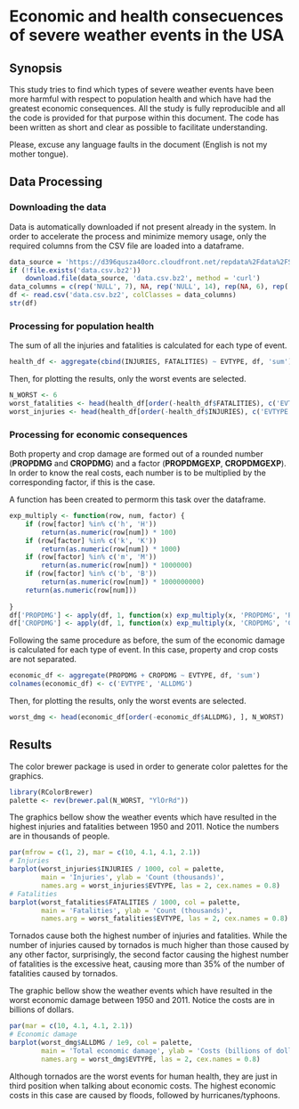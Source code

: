 # Economic and health consecuences of severe weather events in the USA

## Synopsis

This study tries to find which types of severe weather events have been more harmful with respect to population health and which have had the greatest economic consequences. All the study is fully reproducible and all the code is provided for that purpose within this document. The code has been written as short and clear as possible to facilitate understanding.

Please, excuse any language faults in the document (English is not my mother tongue).

## Data Processing

### Downloading the data

Data is automatically downloaded if not present already in the system. In order to accelerate the process and minimize memory usage, only the required columns from the CSV file are loaded into a dataframe.

```r
data_source = 'https://d396qusza40orc.cloudfront.net/repdata%2Fdata%2FStormData.csv.bz2'
if (!file.exists('data.csv.bz2'))
	download.file(data_source, 'data.csv.bz2', method = 'curl')
data_columns = c(rep('NULL', 7), NA, rep('NULL', 14), rep(NA, 6), rep('NULL', 9))
df <- read.csv('data.csv.bz2', colClasses = data_columns)
str(df)
```

### Processing for population health

The sum of all the injuries and fatalities is calculated for each type of event.

```r
health_df <- aggregate(cbind(INJURIES, FATALITIES) ~ EVTYPE, df, 'sum')
```

Then, for plotting the results, only the worst events are selected.

```r
N_WORST <- 6
worst_fatalities <- head(health_df[order(-health_df$FATALITIES), c('EVTYPE', 'FATALITIES')], N_WORST)
worst_injuries <- head(health_df[order(-health_df$INJURIES), c('EVTYPE', 'INJURIES')], N_WORST)
```

### Processing for economic consequences

Both property and crop damage are formed out of a rounded number (**PROPDMG** and **CROPDMG**) and a factor (**PROPDMGEXP**, **CROPDMGEXP**). In order to know the real costs, each number is to be multiplied by the corresponding factor, if this is the case.

A function has been created to permorm this task over the dataframe.

```r
exp_multiply <- function(row, num, factor) {
	if (row[factor] %in% c('h', 'H'))
		return(as.numeric(row[num]) * 100)
	if (row[factor] %in% c('k', 'K'))
		return(as.numeric(row[num]) * 1000)
	if (row[factor] %in% c('m', 'M'))
		return(as.numeric(row[num]) * 1000000)
	if (row[factor] %in% c('b', 'B'))
		return(as.numeric(row[num]) * 1000000000)
	return(as.numeric(row[num]))
	
}
df['PROPDMG'] <- apply(df, 1, function(x) exp_multiply(x, 'PROPDMG', 'PROPDMGEXP'))
df['CROPDMG'] <- apply(df, 1, function(x) exp_multiply(x, 'CROPDMG', 'CROPDMGEXP'))
```

Following the same procedure as before, the sum of the economic damage is calculated for each type of event. In this case, property and crop costs are not separated.

```r
economic_df <- aggregate(PROPDMG + CROPDMG ~ EVTYPE, df, 'sum')
colnames(economic_df) <- c('EVTYPE', 'ALLDMG')
```

Then, for plotting the results, only the worst events are selected.

```r
worst_dmg <- head(economic_df[order(-economic_df$ALLDMG), ], N_WORST)
```

## Results

The color brewer package is used in order to generate color palettes for the graphics.

```r
library(RColorBrewer)
palette <- rev(brewer.pal(N_WORST, "YlOrRd"))
```

The graphics bellow show the weather events which have resulted in the highest injuries and fatalities between 1950 and 2011. Notice the numbers are in thousands of people.

```r
par(mfrow = c(1, 2), mar = c(10, 4.1, 4.1, 2.1))
# Injuries
barplot(worst_injuries$INJURIES / 1000, col = palette,
        main = 'Injuries', ylab = 'Count (thousands)',
        names.arg = worst_injuries$EVTYPE, las = 2, cex.names = 0.8)
# Fatalities
barplot(worst_fatalities$FATALITIES / 1000, col = palette,
        main = 'Fatalities', ylab = 'Count (thousands)',
        names.arg = worst_fatalities$EVTYPE, las = 2, cex.names = 0.8)
```

Tornados cause both the highest number of injuries and fatalities. While the number of injuries caused by tornados is much higher than those caused by any other factor, surprisingly, the second factor causing the highest number of fatalities is the excessive heat, causing more than 35% of the number of fatalities caused by tornados.

The graphic bellow show the weather events which have resulted in the worst economic damage between 1950 and 2011. Notice the costs are in billions of dollars.

```r
par(mar = c(10, 4.1, 4.1, 2.1))
# Economic damage
barplot(worst_dmg$ALLDMG / 1e9, col = palette,
        main = 'Total economic damage', ylab = 'Costs (billions of dollars)',
        names.arg = worst_dmg$EVTYPE, las = 2, cex.names = 0.8)
```

Although tornados are the worst events for human health, they are just in third position when talking about economic costs. The highest economic costs in this case are caused by floods, followed by hurricanes/typhoons.
